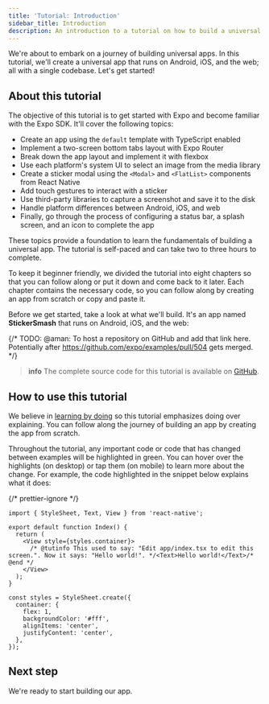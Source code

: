 ```yaml
---
title: 'Tutorial: Introduction'
sidebar_title: Introduction
description: An introduction to a tutorial on how to build a universal app that runs on Android, iOS and the web using Expo.
---
```




We're about to embark on a journey of building universal apps. In this tutorial, we'll create a universal app that runs on Android, iOS, and the web; all with a single codebase. Let's get started!

## About this tutorial

The objective of this tutorial is to get started with Expo and become familiar with the Expo SDK. It'll cover the following topics:

- Create an app using the `default` template with TypeScript enabled
- Implement a two-screen bottom tabs layout with Expo Router
- Break down the app layout and implement it with flexbox
- Use each platform's system UI to select an image from the media library
- Create a sticker modal using the `<Modal>` and `<FlatList>` components from React Native
- Add touch gestures to interact with a sticker
- Use third-party libraries to capture a screenshot and save it to the disk
- Handle platform differences between Android, iOS, and web
- Finally, go through the process of configuring a status bar, a splash screen, and an icon to complete the app

These topics provide a foundation to learn the fundamentals of building a universal app. The tutorial is self-paced and can take two to three hours to complete.

To keep it beginner friendly, we divided the tutorial into eight chapters so that you can follow along or put it down and come back to it later. Each chapter contains the necessary code, so you can follow along by creating an app from scratch or copy and paste it.

Before we get started, take a look at what we'll build. It's an app named **StickerSmash** that runs on Android, iOS, and the web:

<ContentSpotlight file="tutorial/final.mp4" />

{/* TODO: @aman: To host a repository on GitHub and add that link here. Potentially after https://github.com/expo/examples/pull/504 gets merged. */}

> **info** The complete source code for this tutorial is available on [GitHub]().

## How to use this tutorial

We believe in [learning by doing](https://en.wikipedia.org/wiki/Learning-by-doing) so this tutorial emphasizes doing over explaining. You can follow along the journey of building an app by creating the app from scratch.

Throughout the tutorial, any important code or code that has changed between examples will be <span className="tutorial-code-annotation">highlighted in green</span>. You can hover over the highlights (on desktop) or tap them (on mobile) to learn more about the change. For example, the code highlighted in the snippet below explains what it does:

{/* prettier-ignore */}
```tsx Hello World|collapseHeight=300
import { StyleSheet, Text, View } from 'react-native';

export default function Index() {
  return (
    <View style={styles.container}>
      /* @tutinfo This used to say: "Edit app/index.tsx to edit this screen.". Now it says: "Hello world!". */<Text>Hello world!</Text>/* @end */
    </View>
  );
}

const styles = StyleSheet.create({
  container: {
    flex: 1,
    backgroundColor: '#fff',
    alignItems: 'center',
    justifyContent: 'center',
  },
});
```

## Next step

We're ready to start building our app.

<BoxLink
  title="Start"
  Icon={BookOpen02Icon}
  description="Let's start by creating a new Expo app."
  href="/tutorial/create-your-first-app"
/>
